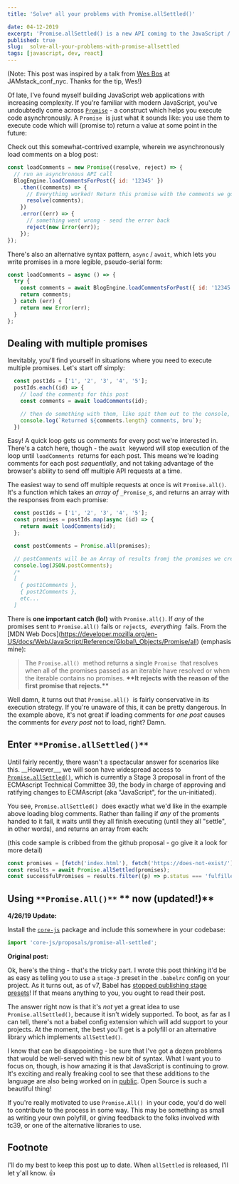 ```yaml
---
title: 'Solve* all your problems with Promise.allSettled()'

date: 04-12-2019
excerpt: 'Promise.allSettled() is a new API coming to the JavaScript / ES6 standard which can help you more efficiently build node applications that make simultaneous asynchronous API calls'
published: true
slug:  solve-all-your-problems-with-promise-allsettled
tags: [javascript, dev, react]
---
```


(Note: This post was inspired by a talk from [Wes Bos](https://twitter.com/wesbos) at JAMstack_conf_nyc. Thanks for the tip, Wes!)

Of late, I've found myself building JavaScript web applications with increasing complexity. If you're familiar with modern JavaScript, you've undoubtedly come across [`Promise`](https://developer.mozilla.org/en-US/docs/Web/JavaScript/Reference/Global_Objects/Promise) - a construct which helps you execute code asynchronously. A `Promise`  is just what it sounds like: you use them to execute code which will (promise to) return a value at some point in the future:

Check out this somewhat-contrived example, wherein we asynchronously load comments on a blog post:

```js
const loadComments = new Promise((resolve, reject) => {
  // run an asynchronous API call
  BlogEngine.loadCommentsForPost({ id: '12345' })
    .then((comments) => {
      // Everything worked! Return this promise with the comments we got back.
      resolve(comments);
    })
    .error((err) => {
      // something went wrong - send the error back
      reject(new Error(err));
    });
});
```

There's also an alternative syntax pattern, `async` / `await`, which lets you write promises in a more legible, pseudo-serial form:

```js
const loadComments = async () => {
  try {
    const comments = await BlogEngine.loadCommentsForPost({ id: '12345' });
    return comments;
  } catch (err) {
    return new Error(err);
  }
};
```

## Dealing with multiple promises

Inevitably, you'll find yourself in situations where you need to execute multiple promises. Let's start off simply:

```js
  const postIds = ['1', '2', '3', '4', '5'];
  postIds.each((id) => {
    // load the comments for this post
    const comments = await loadComments(id);

    // then do something with them, like spit them out to the console, for example
    console.log(`Returned ${comments.length} comments, bru`);
  })
```

Easy! A quick loop gets us comments for every post we're interested in. There's a catch here, though - the `await`  keyword will stop execution of the loop until `loadComments`  returns for each post. This means we're loading comments for each post _sequentially_, and not taking advantage of the browser's ability to send off multiple API requests at a time.

The easiest way to send off multiple requests at once is wit `Promise.all()`. It's a function which takes an _array of_ `_Promise_`_s_, and returns an array with the responses from each promise:

```js
  const postIds = ['1', '2', '3', '4', '5'];
  const promises = postIds.map(async (id) => {
    return await loadComments(id);
  };

  const postComments = Promise.all(promises);

  // postComments will be an Array of results fromj the promises we created:
  console.log(JSON.postComments);
  /*
  [
    { post1Comments },
    { post2Comments },
    etc...
  ]
```

There is **one important catch (lol)** with `Promise.all()`. If _any_ of the promises sent to `Promise.all()` fails or `reject`s,  *everything*  fails. From the \[MDN Web Docs\](https://developer.mozilla.org/en-US/docs/Web/JavaScript/Reference/Global\_Objects/Promise/all) (emphasis mine):

> The `Promise.all()`  method returns a single `Promise`  that resolves when all of the promises passed as an iterable have resolved or when the iterable contains no promises. **\*\*It rejects with the reason of the first promise that rejects.\*\***

Well damn, it turns out that `Promise.all()`  is fairly conservative in its execution strategy. If you're unaware of this, it can be pretty dangerous. In the example above, it's not great if loading comments for _one post_ causes the comments for _every post_ not to load, right? Damn.

## **Enter** `**Promise.allSettled()**` 

Until fairly recently, there wasn't a spectacular answer for scenarios like this. \_\_However\_\_, we will soon have widespread access to [`Promise.allSettled()`](https://github.com/tc39/proposal-promise-allSettled), which is currently a Stage 3 proposal in front of the ECMAscript Technical Committee 39, the body in charge of approving and ratifying changes to ECMAscript (aka "JavaScript", for the un-initiated).

You see, `Promise.allSettled()`  does exactly what we'd like in the example above loading blog comments. Rather than failing if _any_ of the proments handed to it fail, it waits until they all finish executing (until they all "settle", in other words), and returns an array from each:

(this code sample is cribbed from the github proposal - go give it a look for more detail)

```js
const promises = [fetch('index.html'), fetch('https://does-not-exist/')];
const results = await Promise.allSettled(promises);
const successfulPromises = results.filter((p) => p.status === 'fulfilled');
```

## **Using** `**Promise.All()**` ** now (updated!)**

**4/26/19 Update:**

Install the [`core-js`](https://github.com/zloirock/core-js) package and include this somewhere in your codebase:

```js
import 'core-js/proposals/promise-all-settled';
```

**Original post:**

Ok, here's the thing - that's the tricky part. I wrote this post thinking it'd be as easy as telling you to use a `stage-3` preset in the `.babelrc` config on your project. As it turns out, as of v7, Babel has [stopped publishing stage presets](https://babeljs.io/blog/2018/07/27/removing-babels-stage-presets)! If that means anything to you, you ought to read their post.

The answer right now is that it's _not_ yet a great idea to use `Promise.allSettled()`, because it isn't widely supported. To boot, as far as I can tell, there's not a babel config extension which will add support to your projects. At the moment, the best you'll get is a polyfill or an alternative library which implements `allSettled()`.

I know that can be disappointing - be sure that I've got a dozen problems that would be well-served with this new bit of syntax. What I want you to focus on, though, is how amazing it is that JavaScript is continuing to grow. It's exciting and really freaking cool to see that these additions to the language are also being worked on in [public](https://github.com/tc39/proposal-promise-allSettled). Open Source is such a beautiful thing!

If you're really motivated to use `Promise.All()`  in your code, you'd do well to contribute to the process in some way. This may be something as small as writing your own polyfill, or giving feedback to the folks involved with tc39, or one of the alternative libraries to use.

## Footnote

I'll do my best to keep this post up to date. When `allSettled` is released, I'll let y'all know. 👍
